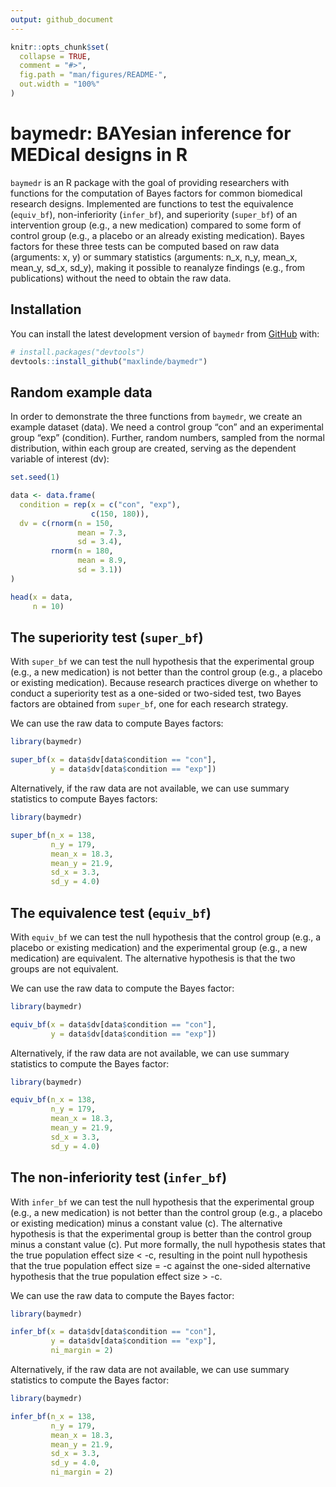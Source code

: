 ```yaml
---
output: github_document
---
```


<!-- README.md is generated from README.Rmd. Please edit that file -->

```r
knitr::opts_chunk$set(
  collapse = TRUE,
  comment = "#>",
  fig.path = "man/figures/README-",
  out.width = "100%"
)
```
# baymedr: BAYesian inference for MEDical designs in R

<!-- badges: start -->
<!-- badges: end -->

`baymedr` is an R package with the goal of providing researchers with functions for the computation of Bayes factors for common biomedical research designs. Implemented are functions to test the equivalence (`equiv_bf`), non-inferiority (`infer_bf`), and superiority (`super_bf`) of an intervention group (e.g., a new medication) compared to some form of control group (e.g., a placebo or an already existing medication). Bayes factors for these three tests can be computed based on raw data (arguments: x, y) or summary statistics (arguments: n_x, n_y, mean_x, mean_y, sd_x, sd_y), making it possible to reanalyze findings (e.g., from publications) without the need to obtain the raw data.

## Installation

You can install the latest development version of `baymedr` from [GitHub](https://github.com/) with:

``` r
# install.packages("devtools")
devtools::install_github("maxlinde/baymedr")
```

## Random example data

In order to demonstrate the three functions from `baymedr`, we create an example dataset (data). We need a control group "con" and an experimental group "exp" (condition). Further, random numbers, sampled from the normal distribution, within each group are created, serving as the dependent variable of interest (dv):

``` r
set.seed(1)

data <- data.frame(
  condition = rep(x = c("con", "exp"),
                  c(150, 180)),
  dv = c(rnorm(n = 150,
               mean = 7.3,
               sd = 3.4),
         rnorm(n = 180,
               mean = 8.9,
               sd = 3.1))
)

head(x = data,
     n = 10)
```

## The superiority test (`super_bf`)

With `super_bf` we can test the null hypothesis that the experimental group (e.g., a new medication) is not better than the control group (e.g., a placebo or existing medication). Because research practices diverge on whether to conduct a superiority test as a one-sided or two-sided test, two Bayes factors are obtained from `super_bf`, one for each research strategy.

We can use the raw data to compute Bayes factors:

``` r
library(baymedr)

super_bf(x = data$dv[data$condition == "con"],
         y = data$dv[data$condition == "exp"])
```

Alternatively, if the raw data are not available, we can use summary statistics to compute Bayes factors:

``` r
library(baymedr)

super_bf(n_x = 138,
         n_y = 179,
         mean_x = 18.3,
         mean_y = 21.9,
         sd_x = 3.3,
         sd_y = 4.0)
```

## The equivalence test (`equiv_bf`)

With `equiv_bf` we can test the null hypothesis that the control group (e.g., a placebo or existing medication) and the experimental group (e.g., a new medication) are equivalent. The alternative hypothesis is that the two groups are not equivalent.

We can use the raw data to compute the Bayes factor:

``` r
library(baymedr)

equiv_bf(x = data$dv[data$condition == "con"],
         y = data$dv[data$condition == "exp"])
```

Alternatively, if the raw data are not available, we can use summary statistics to compute the Bayes factor:

``` r
library(baymedr)

equiv_bf(n_x = 138,
         n_y = 179,
         mean_x = 18.3,
         mean_y = 21.9,
         sd_x = 3.3,
         sd_y = 4.0)
```

## The non-inferiority test (`infer_bf`)

With `infer_bf` we can test the null hypothesis that the experimental group (e.g., a new medication) is not better than the control group (e.g., a placebo or existing medication) minus a constant value (c). The alternative hypothesis is that the experimental group is better than the control group minus a constant value (c). Put more formally, the null hypothesis states that the true population effect size < -c, resulting in the point null hypothesis that the true population effect size = -c against the one-sided alternative hypothesis that the true population effect size > -c.

We can use the raw data to compute the Bayes factor:

``` r
library(baymedr)

infer_bf(x = data$dv[data$condition == "con"],
         y = data$dv[data$condition == "exp"],
         ni_margin = 2)
```

Alternatively, if the raw data are not available, we can use summary statistics to compute the Bayes factor:

``` r
library(baymedr)

infer_bf(n_x = 138,
         n_y = 179,
         mean_x = 18.3,
         mean_y = 21.9,
         sd_x = 3.3,
         sd_y = 4.0,
         ni_margin = 2)
```

